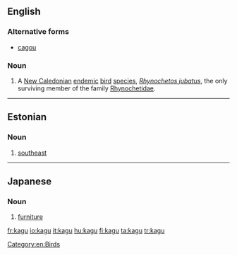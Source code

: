 {{also|kägu}}
==English==
{{wikipedia}}

===Alternative forms===
*[[cagou]]

===Noun===
{{en-noun}}

# A [[New Caledonia]]n [[endemic]] [[bird]] [[species]], ''[[Rhynochetos jubatus]]'', the only surviving member of the family [[Rhynochetidae]].

[[Category:en:Birds]]

----

==Estonian==

===Noun===
{{et-noun (old)}}

# [[southeast]]

----

==Japanese==

===Noun===
{{ja-noun|r|hira=かぐ}}

# {{ja-def|家具}} [[furniture]]

[[fr:kagu]]
[[io:kagu]]
[[it:kagu]]
[[hu:kagu]]
[[fi:kagu]]
[[ta:kagu]]
[[tr:kagu]]